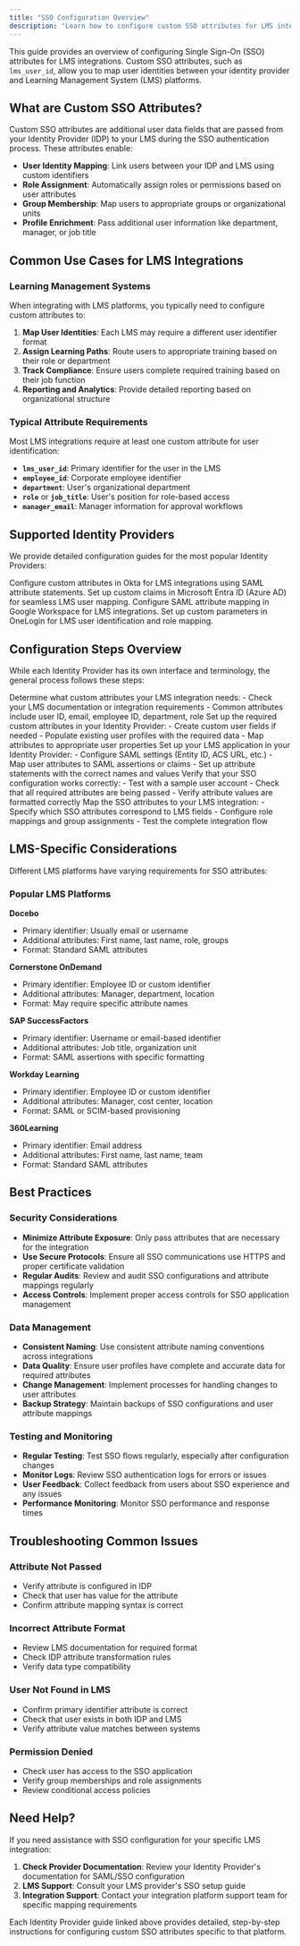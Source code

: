 ```yaml
---
title: "SSO Configuration Overview"
description: "Learn how to configure custom SSO attributes for LMS integrations across different Identity Providers."
---
```



This guide provides an overview of configuring Single Sign-On (SSO) attributes for LMS integrations. Custom SSO attributes, such as `lms_user_id`, allow you to map user identities between your identity provider and Learning Management System (LMS) platforms.

## What are Custom SSO Attributes?

Custom SSO attributes are additional user data fields that are passed from your Identity Provider (IDP) to your LMS during the SSO authentication process. These attributes enable:

- **User Identity Mapping**: Link users between your IDP and LMS using custom identifiers
- **Role Assignment**: Automatically assign roles or permissions based on user attributes
- **Group Membership**: Map users to appropriate groups or organizational units
- **Profile Enrichment**: Pass additional user information like department, manager, or job title

## Common Use Cases for LMS Integrations

### Learning Management Systems
When integrating with LMS platforms, you typically need to configure custom attributes to:

1. **Map User Identities**: Each LMS may require a different user identifier format
2. **Assign Learning Paths**: Route users to appropriate training based on their role or department
3. **Track Compliance**: Ensure users complete required training based on their job function
4. **Reporting and Analytics**: Provide detailed reporting based on organizational structure

### Typical Attribute Requirements
Most LMS integrations require at least one custom attribute for user identification:

- **`lms_user_id`**: Primary identifier for the user in the LMS
- **`employee_id`**: Corporate employee identifier
- **`department`**: User's organizational department
- **`role`** or **`job_title`**: User's position for role-based access
- **`manager_email`**: Manager information for approval workflows

## Supported Identity Providers

We provide detailed configuration guides for the most popular Identity Providers:

<CardGroup cols={2}>
  <Card title="Okta SSO Configuration" icon="key" href="/connection-guides/sso/okta-sso-configuration">
    Configure custom attributes in Okta for LMS integrations using SAML attribute statements.
  </Card>
  
  <Card title="Azure AD SSO Configuration" icon="microsoft" href="/connection-guides/sso/azure-ad-sso-configuration">
    Set up custom claims in Microsoft Entra ID (Azure AD) for seamless LMS user mapping.
  </Card>
  
  <Card title="Google Workspace SSO Configuration" icon="google" href="/connection-guides/sso/google-workspace-sso-configuration">
    Configure SAML attribute mapping in Google Workspace for LMS integrations.
  </Card>
  
  <Card title="OneLogin SSO Configuration" icon="shield-check" href="/connection-guides/sso/onelogin-sso-configuration">
    Set up custom parameters in OneLogin for LMS user identification and role mapping.
  </Card>
</CardGroup>

## Configuration Steps Overview

While each Identity Provider has its own interface and terminology, the general process follows these steps:

<Steps>
  <Step title="Identify Required Attributes">
    Determine what custom attributes your LMS integration needs:
    - Check your LMS documentation or integration requirements
    - Common attributes include user ID, email, employee ID, department, role
  </Step>

  <Step title="Configure User Attributes">
    Set up the required custom attributes in your Identity Provider:
    - Create custom user fields if needed
    - Populate existing user profiles with the required data
    - Map attributes to appropriate user properties
  </Step>

  <Step title="Configure SSO Application">
    Set up your LMS application in your Identity Provider:
    - Configure SAML settings (Entity ID, ACS URL, etc.)
    - Map user attributes to SAML assertions or claims
    - Set up attribute statements with the correct names and values
  </Step>

  <Step title="Test Configuration">
    Verify that your SSO configuration works correctly:
    - Test with a sample user account
    - Check that all required attributes are being passed
    - Verify attribute values are formatted correctly
  </Step>

  <Step title="Configure LMS Integration">
    Map the SSO attributes to your LMS integration:
    - Specify which SSO attributes correspond to LMS fields
    - Configure role mappings and group assignments
    - Test the complete integration flow
  </Step>
</Steps>

## LMS-Specific Considerations

Different LMS platforms have varying requirements for SSO attributes:

### Popular LMS Platforms

**Docebo**
- Primary identifier: Usually email or username
- Additional attributes: First name, last name, role, groups
- Format: Standard SAML attributes

**Cornerstone OnDemand**
- Primary identifier: Employee ID or custom identifier
- Additional attributes: Manager, department, location
- Format: May require specific attribute names

**SAP SuccessFactors**
- Primary identifier: Username or email-based identifier
- Additional attributes: Job title, organization unit
- Format: SAML assertions with specific formatting

**Workday Learning**
- Primary identifier: Employee ID or custom identifier  
- Additional attributes: Manager, cost center, location
- Format: SAML or SCIM-based provisioning

**360Learning**
- Primary identifier: Email address
- Additional attributes: First name, last name, team
- Format: Standard SAML attributes

## Best Practices

### Security Considerations
- **Minimize Attribute Exposure**: Only pass attributes that are necessary for the integration
- **Use Secure Protocols**: Ensure all SSO communications use HTTPS and proper certificate validation
- **Regular Audits**: Review and audit SSO configurations and attribute mappings regularly
- **Access Controls**: Implement proper access controls for SSO application management

### Data Management
- **Consistent Naming**: Use consistent attribute naming conventions across integrations
- **Data Quality**: Ensure user profiles have complete and accurate data for required attributes
- **Change Management**: Implement processes for handling changes to user attributes
- **Backup Strategy**: Maintain backups of SSO configurations and user attribute mappings

### Testing and Monitoring
- **Regular Testing**: Test SSO flows regularly, especially after configuration changes
- **Monitor Logs**: Review SSO authentication logs for errors or issues
- **User Feedback**: Collect feedback from users about SSO experience and any issues
- **Performance Monitoring**: Monitor SSO performance and response times

## Troubleshooting Common Issues

### Attribute Not Passed
- Verify attribute is configured in IDP
- Check that user has value for the attribute
- Confirm attribute mapping syntax is correct

### Incorrect Attribute Format
- Review LMS documentation for required format
- Check IDP attribute transformation rules
- Verify data type compatibility

### User Not Found in LMS
- Confirm primary identifier attribute is correct
- Check that user exists in both IDP and LMS
- Verify attribute value matches between systems

### Permission Denied
- Check user has access to the SSO application
- Verify group memberships and role assignments
- Review conditional access policies

<IntegrationFooter />

## Need Help?

If you need assistance with SSO configuration for your specific LMS integration:

1. **Check Provider Documentation**: Review your Identity Provider's documentation for SAML/SSO configuration
2. **LMS Support**: Consult your LMS provider's SSO setup guide
3. **Integration Support**: Contact your integration platform support team for specific mapping requirements

Each Identity Provider guide linked above provides detailed, step-by-step instructions for configuring custom SSO attributes specific to that platform.